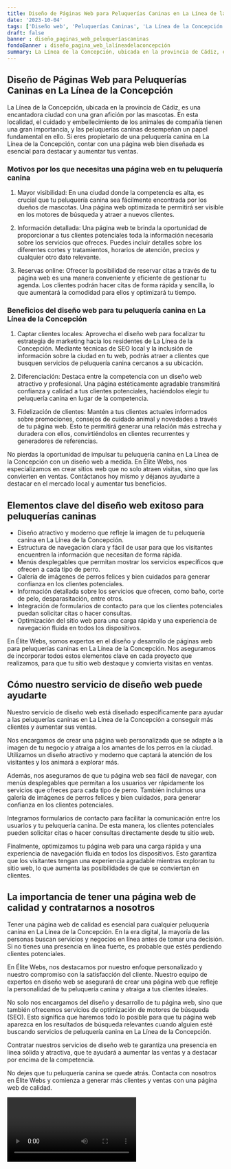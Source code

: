 ```yaml
---
title: Diseño de Páginas Web para Peluquerías Caninas en La Línea de la Concepción
date: '2023-10-04'
tags: ['Diseño web', 'Peluquerías Caninas', 'La Línea de la Concepción']
draft: false
banner : diseño_paginas_web_peluqueríascaninas
fondoBanner : diseño_pagina_web_lalíneadelaconcepción
summary: La Línea de la Concepción, ubicada en la provincia de Cádiz, es una encantadora ciudad con una gran afición por las mascotas. En esta localidad, el cuidado y embellecimiento de los animales de compañía tienen una gran importancia, y las peluquerías caninas desempeñan un papel fundamental en ello. Si eres propietario de una peluquería canina en La Línea de la Concepción, contar con una página web bien diseñada es esencial para destacar y aumentar tus ventas.
---
```


## Diseño de Páginas Web para Peluquerías Caninas en La Línea de la Concepción

La Línea de la Concepción, ubicada en la provincia de Cádiz, es una encantadora ciudad con una gran afición por las mascotas. En esta localidad, el cuidado y embellecimiento de los animales de compañía tienen una gran importancia, y las peluquerías caninas desempeñan un papel fundamental en ello. Si eres propietario de una peluquería canina en La Línea de la Concepción, contar con una página web bien diseñada es esencial para destacar y aumentar tus ventas.

### Motivos por los que necesitas una página web en tu peluquería canina

1. Mayor visibilidad: En una ciudad donde la competencia es alta, es crucial que tu peluquería canina sea fácilmente encontrada por los dueños de mascotas. Una página web optimizada te permitirá ser visible en los motores de búsqueda y atraer a nuevos clientes.

2. Información detallada: Una página web te brinda la oportunidad de proporcionar a tus clientes potenciales toda la información necesaria sobre los servicios que ofreces. Puedes incluir detalles sobre los diferentes cortes y tratamientos, horarios de atención, precios y cualquier otro dato relevante.

3. Reservas online: Ofrecer la posibilidad de reservar citas a través de tu página web es una manera conveniente y eficiente de gestionar tu agenda. Los clientes podrán hacer citas de forma rápida y sencilla, lo que aumentará la comodidad para ellos y optimizará tu tiempo.

### Beneficios del diseño web para tu peluquería canina en La Línea de la Concepción

1. Captar clientes locales: Aprovecha el diseño web para focalizar tu estrategia de marketing hacia los residentes de La Línea de la Concepción. Mediante técnicas de SEO local y la inclusión de información sobre la ciudad en tu web, podrás atraer a clientes que busquen servicios de peluquería canina cercanos a su ubicación.

2. Diferenciación: Destaca entre la competencia con un diseño web atractivo y profesional. Una página estéticamente agradable transmitirá confianza y calidad a tus clientes potenciales, haciéndolos elegir tu peluquería canina en lugar de la competencia.

3. Fidelización de clientes: Mantén a tus clientes actuales informados sobre promociones, consejos de cuidado animal y novedades a través de tu página web. Esto te permitirá generar una relación más estrecha y duradera con ellos, convirtiéndolos en clientes recurrentes y generadores de referencias.

No pierdas la oportunidad de impulsar tu peluquería canina en La Línea de la Concepción con un diseño web a medida. En Élite Webs, nos especializamos en crear sitios web que no solo atraen visitas, sino que las convierten en ventas. Contáctanos hoy mismo y déjanos ayudarte a destacar en el mercado local y aumentar tus beneficios.

<GifSeo />

<Cta />

## Elementos clave del diseño web exitoso para peluquerías caninas

- Diseño atractivo y moderno que refleje la imagen de tu peluquería canina en La Línea de la Concepción.
- Estructura de navegación clara y fácil de usar para que los visitantes encuentren la información que necesitan de forma rápida.
- Menús desplegables que permitan mostrar los servicios específicos que ofrecen a cada tipo de perro.
- Galería de imágenes de perros felices y bien cuidados para generar confianza en los clientes potenciales.
- Información detallada sobre los servicios que ofrecen, como baño, corte de pelo, desparasitación, entre otros.
- Integración de formularios de contacto para que los clientes potenciales puedan solicitar citas o hacer consultas.
- Optimización del sitio web para una carga rápida y una experiencia de navegación fluida en todos los dispositivos.

En Élite Webs, somos expertos en el diseño y desarrollo de páginas web para peluquerías caninas en La Línea de la Concepción. Nos aseguramos de incorporar todos estos elementos clave en cada proyecto que realizamos, para que tu sitio web destaque y convierta visitas en ventas.

## Cómo nuestro servicio de diseño web puede ayudarte

Nuestro servicio de diseño web está diseñado específicamente para ayudar a las peluquerías caninas en La Línea de la Concepción a conseguir más clientes y aumentar sus ventas. 

Nos encargamos de crear una página web personalizada que se adapte a la imagen de tu negocio y atraiga a los amantes de los perros en la ciudad. Utilizamos un diseño atractivo y moderno que captará la atención de los visitantes y los animará a explorar más.

Además, nos aseguramos de que tu página web sea fácil de navegar, con menús desplegables que permitan a los usuarios ver rápidamente los servicios que ofreces para cada tipo de perro. También incluimos una galería de imágenes de perros felices y bien cuidados, para generar confianza en los clientes potenciales.

Integramos formularios de contacto para facilitar la comunicación entre los usuarios y tu peluquería canina. De esta manera, los clientes potenciales pueden solicitar citas o hacer consultas directamente desde tu sitio web.

Finalmente, optimizamos tu página web para una carga rápida y una experiencia de navegación fluida en todos los dispositivos. Esto garantiza que los visitantes tengan una experiencia agradable mientras exploran tu sitio web, lo que aumenta las posibilidades de que se conviertan en clientes.

## La importancia de tener una página web de calidad y contratarnos a nosotros

Tener una página web de calidad es esencial para cualquier peluquería canina en La Línea de la Concepción. En la era digital, la mayoría de las personas buscan servicios y negocios en línea antes de tomar una decisión. Si no tienes una presencia en línea fuerte, es probable que estés perdiendo clientes potenciales.

En Élite Webs, nos destacamos por nuestro enfoque personalizado y nuestro compromiso con la satisfacción del cliente. Nuestro equipo de expertos en diseño web se asegurará de crear una página web que refleje la personalidad de tu peluquería canina y atraiga a tus clientes ideales.

No solo nos encargamos del diseño y desarrollo de tu página web, sino que también ofrecemos servicios de optimización de motores de búsqueda (SEO). Esto significa que haremos todo lo posible para que tu página web aparezca en los resultados de búsqueda relevantes cuando alguien esté buscando servicios de peluquería canina en La Línea de la Concepción.

Contratar nuestros servicios de diseño web te garantiza una presencia en línea sólida y atractiva, que te ayudará a aumentar las ventas y a destacar por encima de la competencia.

No dejes que tu peluquería canina se quede atrás. Contacta con nosotros en Élite Webs y comienza a generar más clientes y ventas con una página web de calidad.

<Video />

<CtaBot job='Peluquerías Caninas' city='La Línea de la Concepción'/>

<Gmaps query='La Línea de la Concepción+españa+maps' />